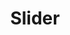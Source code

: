 ---
title: Slider
description: ''
draft: true
repo: https://github.com
accessibility: https://github.com
---
